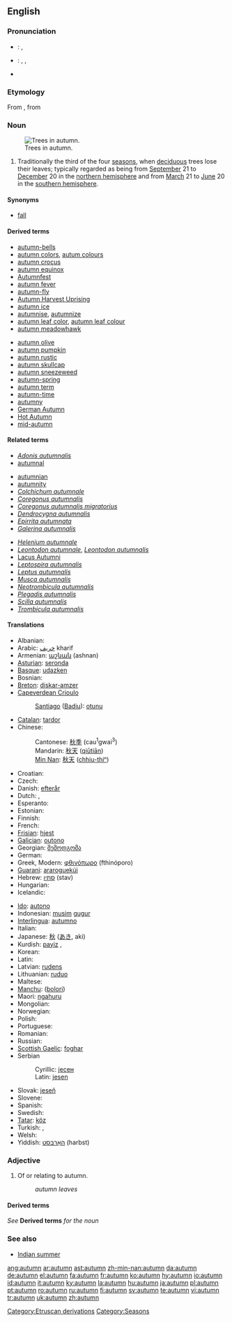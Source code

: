 ==English==
{{wikipedia}}
{{see|Autumn}}

===Pronunciation===
*{{a|UK}}: {{IPA|/ˈɔː.təm/}}, {{SAMPA|/"O:.t@m/}}
*{{a|US}}: {{enPR|äʹtəm}}, {{IPA|/ˈɑ.təm/}}, {{SAMPA|/"A.t@m/}}
*{{audio|en-us-autumn.ogg|Audio (US)}}

===Etymology===
From {{OF.}} {{term|autumpne}}, from {{L.}} {{term|autumnus}}

===Noun===
{{en-noun}}
[[Image:Pidhoretsky Hrad-Park.jpg|thumb|right|Trees in autumn.]]

# Traditionally the third of the four [[season]]s, when [[deciduous]] trees lose their leaves; typically regarded as being from [[September]] 21 to [[December]] 20 in the [[northern hemisphere]] and from [[March]] 21 to [[June]] 20 in the [[southern hemisphere]].

====Synonyms====
*{{qualifier|US}} [[fall]]

====Derived terms====
{{rel-top|Terms derived from ''autumn''}}
<!--"autumnal" comes from Latin-->
*[[autumn-bells]]
*[[autumn colors]], [[autum colours]]
*[[autumn crocus]]
*[[autumn equinox]]
*[[w:Autumnfest|Autumnfest]]
*[[autumn fever]]
*[[autumn-fly]]
*[[w:Autumn Harvest Uprising|Autumn Harvest Uprising]]
*[[autumn ice]]
*[[autumnise]], [[autumnize]]
*[[autumn leaf color]], [[autumn leaf colour]]
*[[autumn meadowhawk]]
{{rel-mid}}
*[[autumn olive]]
*[[autumn pumpkin]]
*[[autumn rustic]]
*[[autumn skullcap]]
*[[autumn sneezeweed]]
*[[autumn-spring]]
*[[autumn term]]
*[[autumn-time]]
*[[autumny]]
*[[w:German Autumn|German Autumn]]
*[[w:Hot Autumn|Hot Autumn]]
*[[mid-autumn]]
{{rel-bottom}}

====Related terms====
{{rel-top|Terms related to ''autumn''}}
*''[[Adonis autumnalis]]''
*[[autumnal]]<!--from Latin-->
<!--"autumnally" is derived from "autumnal"-->
*[[autumnian]]
*[[autumnity]]
*''[[Colchichum autumnale]]''
*''[[Coregonus autumnalis]]''
*''[[Coregonus autumnalis migratorius]]''
*''[[Dendrocygna autumnalis]]''
*''[[Epirrita autumnata]]''
*''[[Galerina autumnalis]]''
{{rel-mid}}
*''[[Helenium autumnale]]''
*''[[Leontodon autumnale]]'', ''[[Leontodon autumnalis]]''
*[[w:Lacus Autumni|Lacus Autumni]]
*''[[Leptospira autumnalis]]''
*''[[Leptus autumnalis]]''
*''[[Musca autumnalis]]''
*''[[Neotrombicula autumnalis]]''
*''[[Plegadis autumnalis]]''
*''[[Scilla autumnalis]]''
*''[[Trombicula autumnalis]]''
{{rel-bottom}}

====Translations====
{{trans-top|season}}
* Albanian: {{t-|sq|vjeshtë|xs=Albanian}}
*Arabic: [[خريف]] kharif
*Armenian: [[աշնան]] (ashnan)
*[[Asturian]]: [[seronda]] {{f}}
*[[Basque]]: [[udazken]]
* Bosnian: {{t-|bs|jesen|f}}
*[[Breton]]: [[diskar-amzer]] {{m}}
*[[Capeverdean Crioulo]]
*:[[Santiago]] ([[Badiu]]): [[otunu]]
*[[Catalan]]: [[tardor]] {{m}}
*Chinese:
*:Cantonese: [[秋季]] (cau<sup>1</sup>gwai<sup>3</sup>)
*:Mandarin: [[秋天]] ([[qiūtiān]])
*:[[Min Nan]]: [[秋天]] ([[chhiu-thiⁿ]])
* Croatian: {{t-|hr|jesen}}
* Czech: {{t+|cs|podzim|m}}
*Danish: [[efterår]]
* Dutch: {{t+|nl|herfst|m}}, {{t|nl|najaar|n}}
*Esperanto: {{t-|eo|aŭtuno|xs=Esperanto}}
* Estonian: {{t-|et|sügis}}
* Finnish: {{t+|fi|syksy}}
*French: {{t+|fr|automne|m}}
*[[Frisian]]: [[hjest]]
*[[Galician]]: [[outono]] {{m}}
*Georgian: [[შემოდგომა]]
* German: {{t+|de|Herbst|m}}
*Greek, Modern: [[φθινόπωρο]] (fthinóporo) {{n}}
*[[Guarani]]: [[araroguekúi]]
*Hebrew: [[סתו|סתיו]] (stav) {{m}}
* Hungarian: {{t+|hu|ősz}}
* Icelandic: {{t+|is|haust|n}}
{{trans-mid}}
*[[Ido]]: [[autono]]
*Indonesian: [[musim]] [[gugur]]
*[[Interlingua]]: [[autumno]]
* Italian: {{t+|it|autunno|m}}
*Japanese: [[秋]] ([[あき]], aki)
*Kurdish: [[payiz]] {{f}}, {{KUchar|[[پایز]]}}
*Korean: {{t+|ko|가을|tr=ga-eul|sc=Hang}}
*Latin: {{t|la|autumnus|m}}
*Latvian: [[rudens]] {{m}}
*Lithuanian: [[ruduo]] {{m}}
* Maltese: {{t|mt|ħarifa|xs=Maltese}}
*[[Manchu]]: ([[bolori]])
*Maori: [[ngahuru]]
* Mongolian: {{t-|mn|намар|tr=namar|xs=Mongolian}}
* Norwegian: {{t|no|høst|m}}
* Polish: {{t|pl|jesień|f}}
* Portuguese: {{t|pt|outono|m}}
* Romanian: {{t+|ro|toamnă|f}}
* Russian: {{t+|ru|осень|tr=osen'}}
*[[Scottish Gaelic]]: [[foghar]] {{m}}
*Serbian
*:Cyrillic: [[јесен#Serbian|јесен]] {{f}}
*:Latin: [[jesen#Serbian|jesen]] {{f}}
*Slovak: [[jeseň]] {{f}}
* Slovene: {{t+|sl|jesen|f}}
*Spanish: {{t+|es|otoño|m}}
* Swedish: {{t|sv|höst}}
*[[Tatar]]: [[köz]]
* Turkish: {{t+|tr|sonbahar}}, {{t|tr|güz}}
* Welsh: {{t-|cy|hydref|xs=Welsh}}
*Yiddish: [[האַרבּסט]] (harbst)
{{trans-bottom}}

===Adjective===
{{en-adj|-}}

# Of or relating to autumn.
#:''autumn leaves''

====Derived terms====
''See'' '''Derived terms''' ''for the noun''

===See also===
*[[Indian summer]]

[[Category:Etruscan derivations]]
[[Category:Seasons]]

[[ang:autumn]]
[[ar:autumn]]
[[ast:autumn]]
[[zh-min-nan:autumn]]
[[da:autumn]]
[[de:autumn]]
[[el:autumn]]
[[fa:autumn]]
[[fr:autumn]]
[[ko:autumn]]
[[hy:autumn]]
[[io:autumn]]
[[id:autumn]]
[[it:autumn]]
[[ky:autumn]]
[[la:autumn]]
[[hu:autumn]]
[[ja:autumn]]
[[pl:autumn]]
[[pt:autumn]]
[[ro:autumn]]
[[ru:autumn]]
[[fi:autumn]]
[[sv:autumn]]
[[te:autumn]]
[[vi:autumn]]
[[tr:autumn]]
[[uk:autumn]]
[[zh:autumn]]